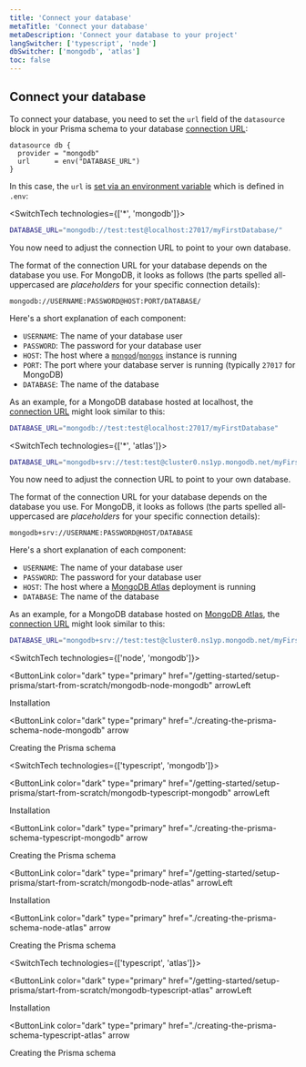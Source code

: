 ```yaml
---
title: 'Connect your database'
metaTitle: 'Connect your database'
metaDescription: 'Connect your database to your project'
langSwitcher: ['typescript', 'node']
dbSwitcher: ['mongodb', 'atlas']
toc: false
---
```


## Connect your database

To connect your database, you need to set the `url` field of the `datasource` block in your Prisma schema to your database [connection URL](/reference/database-reference/connection-urls):

```prisma file=prisma/schema.prisma
datasource db {
  provider = "mongodb"
  url      = env("DATABASE_URL")
}
```

In this case, the `url` is [set via an environment variable](/guides/development-environment/environment-variables) which is defined in `.env`:

<SwitchTech technologies={['*', 'mongodb']}>

```bash file=.env
DATABASE_URL="mongodb://test:test@localhost:27017/myFirstDatabase/"
```

You now need to adjust the connection URL to point to your own database.

The format of the connection URL for your database depends on the database you use. For MongoDB, it looks as follows (the parts spelled all-uppercased are _placeholders_ for your specific connection details):

```no-lines
mongodb://USERNAME:PASSWORD@HOST:PORT/DATABASE/
```

Here's a short explanation of each component:

- `USERNAME`: The name of your database user
- `PASSWORD`: The password for your database user
- `HOST`: The host where a [`mongod`](https://docs.mongodb.com/manual/reference/program/mongod/#mongodb-binary-bin.mongod)/[`mongos`](https://docs.mongodb.com/manual/reference/program/mongos/#mongodb-binary-bin.mongos) instance is running
- `PORT`: The port where your database server is running (typically `27017` for MongoDB)
- `DATABASE`: The name of the database

As an example, for a MongoDB database hosted at localhost, the [connection URL](/reference/database-reference/connection-urls) might look similar to this:

```bash file=.env
DATABASE_URL="mongodb://test:test@localhost:27017/myFirstDatabase"
```

</SwitchTech>

<SwitchTech technologies={['*', 'atlas']}>

```bash file=.env
DATABASE_URL="mongodb+srv://test:test@cluster0.ns1yp.mongodb.net/myFirstDatabase"
```

You now need to adjust the connection URL to point to your own database.

The format of the connection URL for your database depends on the database you use. For MongoDB, it looks as follows (the parts spelled all-uppercased are _placeholders_ for your specific connection details):

```no-lines
mongodb+srv://USERNAME:PASSWORD@HOST/DATABASE
```

Here's a short explanation of each component:

- `USERNAME`: The name of your database user
- `PASSWORD`: The password for your database user
- `HOST`: The host where a [MongoDB Atlas](https://www.mongodb.com/cloud/atlas) deployment is running
- `DATABASE`: The name of the database

As an example, for a MongoDB database hosted on [MongoDB Atlas](https://www.mongodb.com/cloud/atlas), the [connection URL](/reference/database-reference/connection-urls) might look similar to this:

```bash file=.env
DATABASE_URL="mongodb+srv://test:test@cluster0.ns1yp.mongodb.net/myFirstDatabase"
```

</SwitchTech>

<SwitchTech technologies={['node', 'mongodb']}>

<NavigationLinksContainer>

<ButtonLink
  color="dark"
  type="primary"
  href="/getting-started/setup-prisma/start-from-scratch/mongodb-node-mongodb"
  arrowLeft
>
  Installation
</ButtonLink>

<ButtonLink
  color="dark"
  type="primary"
  href="./creating-the-prisma-schema-node-mongodb"
  arrow
>
  Creating the Prisma schema
</ButtonLink>

</NavigationLinksContainer>

</SwitchTech>

<SwitchTech technologies={['typescript', 'mongodb']}>

<NavigationLinksContainer>

<ButtonLink
  color="dark"
  type="primary"
  href="/getting-started/setup-prisma/start-from-scratch/mongodb-typescript-mongodb"
  arrowLeft
>
  Installation
</ButtonLink>

<ButtonLink
  color="dark"
  type="primary"
  href="./creating-the-prisma-schema-typescript-mongodb"
  arrow
>
  Creating the Prisma schema
</ButtonLink>

</NavigationLinksContainer>

</SwitchTech>
<SwitchTech technologies={['node', 'atlas']}>

<NavigationLinksContainer>

<ButtonLink
  color="dark"
  type="primary"
  href="/getting-started/setup-prisma/start-from-scratch/mongodb-node-atlas"
  arrowLeft
>
  Installation
</ButtonLink>

<ButtonLink
  color="dark"
  type="primary"
  href="./creating-the-prisma-schema-node-atlas"
  arrow
>
  Creating the Prisma schema
</ButtonLink>

</NavigationLinksContainer>

</SwitchTech>

<SwitchTech technologies={['typescript', 'atlas']}>

<NavigationLinksContainer>

<ButtonLink
  color="dark"
  type="primary"
  href="/getting-started/setup-prisma/start-from-scratch/mongodb-typescript-atlas"
  arrowLeft
>
  Installation
</ButtonLink>

<ButtonLink
  color="dark"
  type="primary"
  href="./creating-the-prisma-schema-typescript-atlas"
  arrow
>
  Creating the Prisma schema
</ButtonLink>

</NavigationLinksContainer>

</SwitchTech>